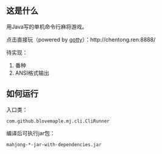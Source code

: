 ==这是什么==
用Java写的单机命令行麻将游戏。

点击直接玩（powered by [https://github.com/yudai/gotty gotty]）：http://chentong.ren:8888/

待实现：
#番种
#ANSI格式输出

==如何运行==
入口类：
 com.github.blovemaple.mj.cli.CliRunner
编译后可执行jar包：
 mahjong-*-jar-with-dependencies.jar
